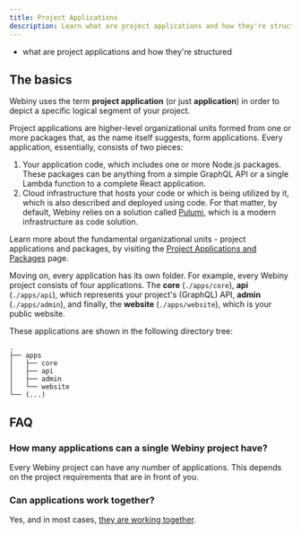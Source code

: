 ```yaml
---
title: Project Applications
description: Learn what are project applications and how they're structured.
---
```



<Alert type="success" title="WHAT YOU’LL LEARN">

- what are project applications and how they're structured

</Alert>

## The basics

Webiny uses the term **project application** (or just **application**) in order to depict a specific logical segment of your project.

Project applications are higher-level organizational units formed from one or more packages that, as the name itself suggests, form applications. Every application, essentially, consists of two pieces:

1. Your application code, which includes one or more Node.js packages. These packages can be anything from a simple GraphQL API or a single Lambda function to a complete React application.
2. Cloud infrastructure that hosts your code or which is being utilized by it, which is also described and deployed using code. For that matter, by default, Webiny relies on a solution called [Pulumi](../../infrastructure/pulumi-iac/iac-with-pulumi), which is a modern infrastructure as code solution.

<Alert type="info">

Learn more about the fundamental organizational units - project applications and packages, by visiting the [Project Applications and Packages](../../core-development-concepts/project-organization/project-applications-and-packages) page.

</Alert>

Moving on, every application has its own folder. For example, every Webiny project consists of four applications.
The **core** (`./apps/core`), **api** (`./apps/api`), which represents your project's (GraphQL) API, **admin** (`./apps/admin`), and finally, the **website** (`./apps/website`), which is your public website.

These applications are shown in the following directory tree:

```
.
├── apps
│   ├── core
│   ├── api
│   ├── admin
│   └── website
└── (...)
```

## FAQ

### How many applications can a single Webiny project have?

Every Webiny project can have any number of applications. This depends on the project requirements that are in front of you.

### Can applications work together?

Yes, and in most cases, [they are working together](../../core-development-concepts/project-organization/project-applications-and-packages#package-and-project-application-dependencies).
